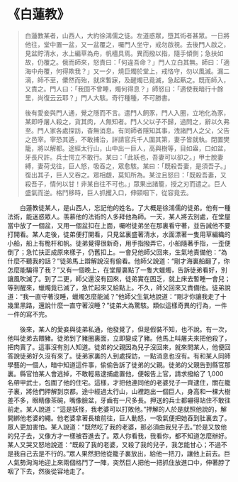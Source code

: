 # 《白蓮教》

> 白蓮教某者，山西人，大約徐鴻儒之徒。左道惑眾，墮其術者甚眾。一日將他往，堂中置一盆，又一盆覆之，囑門人坐守，戒勿啟視。去後門人啟之，見盆貯清水，水上編草為舟，帆檣具焉。異而撥以指，隨手傾側；急扶如故，仍覆之。俄而師來，怒責曰：「何違吾命？」門人立白其無。師曰：「適海中舟覆，何得欺我？」又一夕，燒巨燭於堂上，戒恪守，勿以風滅。漏二滴，師不至，儽然而殆，就床暫寐，及醒燭已竟滅，急起爇之。既而師入，又責之。門人曰：「我固不曾睡，燭何得息？」師怒曰：「適使我暗行十餘里，尚復云云耶？」門人大駭。奇行種種，不可勝書。
>
> 後有愛妾與門人通，覺之隱而不言。遣門人飼豕，門人入圈，立地化為豕，某即呼屠人殺之，貨其肉，人無知者。門人父以子不歸，過問之，辭以久弗至。門人家各處探訪，杳無消息。有同師者隱知其事，洩諸門人之父，父告之邑宰。宰恐其遁，不敢捕治，詳請官兵千人圍其第，妻子皆就執。閉置樊籠，將以解都。途經太行山，山中出一巨人，高與樹等，目如盎，口如盆，牙長尺許。兵士愕立不敢行。某曰：「此妖也，吾妻可以卻之。」甲士脫妻縛，妻荷戈往，巨人怒，吸吞之，眾愈駭。某曰：「既殺吾妻，是須吾子。」復出其子，巨人又吞之。眾相覷，莫知所為。某泣且怒曰：「既殺吾妻，又殺吾子，情何以甘！非某自往不可也。」眾果出諸籠，授之刃而遣之。巨人盛氣而逆。格鬥移時，巨人抓攫入口，伸頸咽下，從容竟去。

&emsp;&emsp;白蓮教徒某人，是山西人，忘記他的姓名。了大概是徐鴻儒的徒弟。他有一種法術，能迷惑眾人。羡慕他的法術的人多拜他為師。一天，某人將去別處，在堂屋當中放了一個盆，又用一個盆扣在上面，囑咐徒弟坐在那裏看守著，並告誡他不要打開看。某人走後，徒弟便打開看，只見盆裏盛著清水，水面漂著一隻用草編織的小船，船上有桅杆和帆。徒弟覺得很新奇，用手指撥弄它，小船隨著手指，一歪便倒了；急忙扶正成原來樣子，仍舊扣上。一會兒他師父回來，生氣地責備他：“為什麼不聽我的話？”徒弟馬上辯解說沒有偷看。他師父說道：“剛才海裏船翻了，你怎麼能騙得了我？”又有一個晚上，在堂屋裏點了一隻大蠟燭，告訴徒弟看好，別讓風吹滅了。到了二更，師父還沒有回來，徒弟實在困乏，就上床去暫睡一會兒；等到醒來，蠟燭竟已滅了，急忙起來又給點上。不久，師父回來又責備他。徒弟說道：“我一直守著沒睡，蠟燭怎麼能滅？”他師父生氣地說道：“剛才你讓我走了十幾里黑路，還說什麼一直守著沒睡？”徒弟大為驚駭。類似這樣奇異的行為，一件一件的寫不完。

&emsp;&emsp;後來，某人的愛妾與徒弟私通，他發覺了，但是假裝不知，也不說。有一次，他叫徒弟去餵豬。徒弟到了豬圈裏面，立即變成了豬。他馬上叫屠夫來把他殺了，把肉賣了。這事沒有別人知道。徒弟的父親因為兒子沒回來，就來問某人，他便回答說徒弟好久沒有來了。徒弟家裏的人到處探訪，一點消息也沒有。有和某人同師學藝的一個人，暗中知道這件事，偷偷告訴了徒弟的父親。徒弟的父親告到縣官那裏。縣官怕某人會逃掉，不敢輕易逮捕處置他，便報告上官，請求撥給了 1,000 名帶甲武士，包圍了他的住宅。這樣，才把他連同他的老婆兒子一齊逮住，關在籠子裏，將他們押解到京都。途中經過太行山，山裡跑出一個巨人，身高和一棵大樹差不多，眼睛像茶碗，嘴像臉盆，牙齒有一尺多長。押送的兵士都嚇得站住不敢往前走。某人說道：“這是妖怪，我老婆可以打敗他。”押解的人於是就照他說的，解開綁他老婆的繩。他老婆拿著長槍前往，巨人動怒，一吸氣便把她吞到肚裏去了。眾人更加害怕。某人說道：“既然吃了我的老婆，那必須由我兒子去。”於是又放他的兒子去，又像方才一樣被吞進去了。眾人你看我，我看你，都不知道怎麼辦好。某人又哭又怒地說道：“既殺了我的老婆，又殺了我的兒子，我怎能甘心；不過不是我自己去是不行的。”眾人果然把他從籠子裏放出，給他一把刀，讓他上前去。巨人氣勢洶洶地迎上來兩個格鬥了一陣，突然巨人把他一把抓住放進口中，伸著脖了咽了下去，然後從容地走了。
